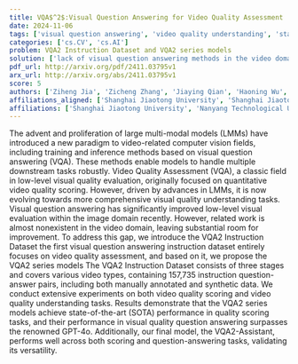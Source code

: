 ```yaml
---
title: VQA$^2$:Visual Question Answering for Video Quality Assessment
date: 2024-11-06
tags: ['visual question answering', 'video quality understanding', 'state-of-the-art performance', 'VQA2-Assistant', 'video quality assessment', 'low-level visual quality evaluation', 'video quality scoring', 'instruction dataset', 'VQA2 series models', 'large multi-modal models']
categories: ['cs.CV', 'cs.AI']
problem: VQA2 Instruction Dataset and VQA2 series models
solution: ['lack of visual question answering methods in the video domain']
pdf_url: http://arxiv.org/pdf/2411.03795v1
arx_url: http://arxiv.org/abs/2411.03795v1
score: 5
authors: ['Ziheng Jia', 'Zicheng Zhang', 'Jiaying Qian', 'Haoning Wu', 'Wei Sun', 'Chunyi Li', 'Xiaohong Liu', 'Weisi Lin', 'Guangtao Zhai', 'Xiongkuo Min']
affiliations_aligned: ['Shanghai Jiaotong University', 'Shanghai Jiaotong University', 'Shanghai Jiaotong University', 'Nanyang Technological University', 'Shanghai Jiaotong University', 'Shanghai Jiaotong University', 'Shanghai Jiaotong University', 'Nanyang Technological University', 'Shanghai Jiaotong University', 'Shanghai Jiaotong University']
affiliations: ['Shanghai Jiaotong University', 'Nanyang Technological University']
---
```



The advent and proliferation of large multi-modal models (LMMs) have introduced a new paradigm to video-related computer vision fields, including training and inference methods based on visual question answering (VQA). These methods enable models to handle multiple downstream tasks robustly. Video Quality Assessment (VQA), a classic field in low-level visual quality evaluation, originally focused on quantitative video quality scoring. However, driven by advances in LMMs, it is now evolving towards more comprehensive visual quality understanding tasks. Visual question answering has significantly improved low-level visual evaluation within the image domain recently. However, related work is almost nonexistent in the video domain, leaving substantial room for improvement. To address this gap, we introduce the VQA2 Instruction Dataset the first visual question answering instruction dataset entirely focuses on video quality assessment, and based on it, we propose the VQA2 series models The VQA2 Instruction Dataset consists of three stages and covers various video types, containing 157,735 instruction question-answer pairs, including both manually annotated and synthetic data. We conduct extensive experiments on both video quality scoring and video quality understanding tasks. Results demonstrate that the VQA2 series models achieve state-of-the-art (SOTA) performance in quality scoring tasks, and their performance in visual quality question answering surpasses the renowned GPT-4o. Additionally, our final model, the VQA2-Assistant, performs well across both scoring and question-answering tasks, validating its versatility.